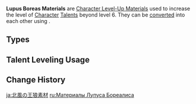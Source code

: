 {{Terminology Infobox
|image        = Enemy Andrius Icon.png
|type         = Item Groups
|type2        = Character Level-Up Materials
|type3        = Weekly Boss Drops
|type4        = Weekly Boss Drop Groups
|source1      = Lv. 70+ [[Wolf of the North Challenge]] Reward
}}
'''Lupus Boreas Materials''' are [[Character Level-Up Material]]s used to increase the level of [[Character]] [[Talents]] beyond level 6. They can be [[converting|converted]] into each other using {{Item|Dream Solvent}}.

==Types==
{{Items by Category List|Lupus Boreas Materials}}

==Talent Leveling Usage==
{{Talent Leveling Usage|item=Ring of Boreas}}
{{Talent Leveling Usage|item=Spirit Locket of Boreas}}
{{Talent Leveling Usage|item=Tail of Boreas}}

==Change History==
{{Change History|1.0}}
[[Category:Lupus Boreas Materials| ]]

[[ja:北風の王狼素材]]
[[ru:Материалы Лупуса Бореалиса]]